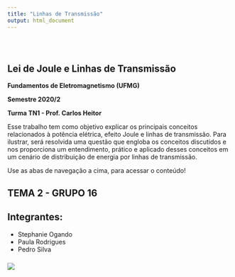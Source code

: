 ```yaml
---
title: "Linhas de Transmissão"
output: html_document
---
```


<style type="text/css">
.title {
  display: none;
}

#getting-started img {
  margin-right: 10px;
}

</style>

<div class="row" style="padding-top: 30px;">
<div class="col-sm-6">

# **Lei de Joule e Linhas de Transmissão**  

**Fundamentos de Eletromagnetismo (UFMG)** 

**Semestre 2020/2** 

**Turma TN1 - Prof. Carlos Heitor** 

Esse trabalho tem como objetivo explicar os principais conceitos relacionados à potência elétrica, efeito Joule e linhas de transmissão. Para ilustrar, será resolvida uma questão que engloba os conceitos discutidos e nos proporciona um entendimento, prático e aplicado desses conceitos em um cenário de distribuição de energia por linhas de transmissão.

Use as abas de navegação a cima, para acessar o conteúdo!

## TEMA 2 - GRUPO 16
## Integrantes:

* Stephanie Ogando 
* Paula Rodrigues 
* Pedro Silva


</div>
<div class="col-sm-6">

### [](https://crumplab.github.io)

<a href = "https://cds.cern.ch/record/1400571/files/CoulombsLaw.png">
![](images/linhas.jpg)
</a>
</div>
